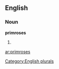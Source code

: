 ==English==

===Noun===
'''primroses'''

# {{plural of|[[primrose]]}}

[[Category:English plurals]]

[[ar:primroses]]